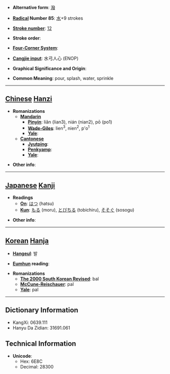 * '''Alternative form''': [[潑]]

* '''[[Wiktionary:Chinese radical index| Radical]] Number 85''': [[Wiktionary:Chinese radical index 水|水]]+9 strokes

* '''[[Wiktionary:Chinese total strokes index|Stroke number]]''': [[Wiktionary:Chinese total strokes index 12|12]]

* '''Stroke order''': 

* '''[[Wiktionary:Chinese four corner index|Four-Corner System]]''': 

* '''[[Wiktionary:Chinese Cangjie index|Cangjie input]]''': 水弓人心 (ENOP)

* '''Graphical Significance and Origin''': 

* '''Common Meaning''': pour, splash, water, sprinkle

----

== [[Chinese]] [[Hanzi]] ==

* '''Romanizations'''
** '''[[Mandarin]]'''
*** '''[[Pinyin]]''': liǎn (lian3), nián (nian2), pō (po1)
*** '''[[Wade-Giles]]''': lien<sup>3</sup>, nien<sup>2</sup>, p'o<sup>1</sup>
*** '''[[Yale]]''': 
** '''[[Cantonese]]'''
*** '''[[Jyutping]]''':
*** '''[[Penkyamp]]''': 
*** '''[[Yale]]''': 

* '''Other info''': 

----

== [[Japanese]] [[Kanji]] ==

* '''Readings'''
** '''[[On]]''': [[はつ]] (hatsu)
** '''[[Kun]]''': [[もる]] (moru), [[とびちる]] (tobichiru), [[そそぐ]] (sosogu)

* '''Other info''':  

----

== [[Korean]] [[Hanja]] ==

* '''[[Hangeul]]''': 발

* '''[[Eumhun]] reading''': 

* '''Romanizations'''
** '''[[The 2000 South Korean Revised Romanization|The 2000 South Korean Revised]]''': bal
** '''[[McCune-Reischauer]]''': pal
** '''[[Yale]]''': pal

----

== Dictionary Information ==

* KangXi: 0639.111
* Hanyu Da Zidian: 31691.061

== Technical Information ==

* '''Unicode''':
** Hex: 6E8C
** Decimal: 28300